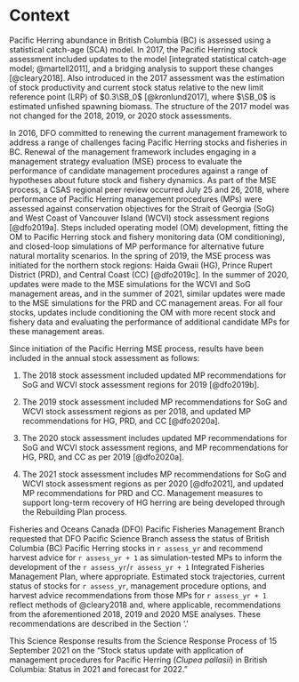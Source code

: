 # Context

Pacific Herring abundance in British Columbia (BC) is assessed using
a statistical catch-age (SCA) model.
In 2017, the Pacific Herring stock assessment included updates to the model
[integrated statistical catch-age model; @martell2011],
and a bridging analysis to support these changes [@cleary2018].
Also introduced in the 2017 assessment was
the estimation of stock productivity and current stock status
relative to the new limit reference point (LRP) of $0.3\SB_0$ [@kronlund2017],
where $\SB_0$ is estimated unfished spawning biomass.
The structure of the 2017 model was not changed for the
2018, 2019, or 2020 stock assessments.
<!-- In 2020 an update was made to the forecasting model.
Historically the model has used the estimated terminal year recruits when projecting the model one year ahead.
The change was made to use average recruitment generated from a normal distribution. -->

In 2016, DFO committed to renewing the current management framework
to address a range of challenges facing Pacific Herring stocks and fisheries in BC.
Renewal of the management framework includes engaging in
a management strategy evaluation (MSE) process to evaluate
the performance of candidate management procedures against
a range of hypotheses about future stock and fishery dynamics.
As part of the MSE process,
a CSAS regional peer review occurred July 25 and 26, 2018,
where performance of Pacific Herring management procedures (MPs) were assessed
against conservation objectives for the Strait of Georgia (SoG) and West Coast of Vancouver Island (WCVI) stock assessment regions [@dfo2019a].
Steps included operating model (OM) development,
fitting the OM to Pacific Herring stock and fishery monitoring data (OM conditioning), and
closed-loop simulations of MP performance for alternative future natural mortality scenarios.
In the spring of 2019, the MSE process was initiated for the northern stock regions:
Haida Gwaii (HG), Prince Rupert District (PRD), and Central Coast (CC) [@dfo2019c]. 
In the summer of 2020, updates were made to the MSE simulations for the WCVI and SoG management areas,
and in the summer of 2021,
similar updates were made to the MSE simulations for the PRD and CC management areas.
For all four stocks, updates include
conditioning the OM with more recent stock and fishery data and
evaluating the performance of additional candidate MPs for these management areas.

Since initiation of the Pacific Herring MSE process,
results have been included in the annual stock assessment as follows:

1. The 2018 stock assessment included updated MP recommendations
for SoG and WCVI stock assessment regions for 2019 [@dfo2019b].

1. The 2019 stock assessment included MP recommendations
for SoG and WCVI stock assessment regions as per 2018, and
updated MP recommendations for HG, PRD, and CC [@dfo2020a].

1. The 2020 stock assessment includes updated MP recommendations
for SoG and WCVI stock assessment regions, and
MP recommendations for HG, PRD, and CC as per 2019 [@dfo2020a].  

1. The 2021 stock assessment includes MP recommendations
for SoG and WCVI stock assessment regions as per 2020 [@dfo2021], and
updated MP recommendations for PRD and CC.
Management measures to support long-term recovery of HG herring
are being developed through the Rebuilding Plan process.

Fisheries and Oceans Canada (DFO) Pacific Fisheries Management Branch requested
that DFO Pacific Science Branch assess the status of
British Columbia (BC) Pacific Herring stocks in `r assess_yr` and
recommend harvest advice for `r assess_yr + 1`
as simulation-tested MPs to inform the development of the
`r assess_yr`/`r assess_yr + 1` Integrated Fisheries Management Plan,
where appropriate.
Estimated stock trajectories,
current status of stocks for `r assess_yr`,
management procedure options, and
harvest advice recommendations from those MPs for `r assess_yr + 1`
reflect methods of @cleary2018 and,
where applicable,
recommendations from the aforementioned 2018, 2019 and 2020 MSE analyses.
These recommendations are described in the Section '\nameref{sec:harv-opts}.'

<!--  Mandatory last paragraph in this section -->
This Science Response results from the Science Response Process of
15 September 2021 on the
"Stock status update with application of management procedures for Pacific Herring
(*Clupea pallasii*) in British Columbia: Status in 2021 and forecast for 2022."
